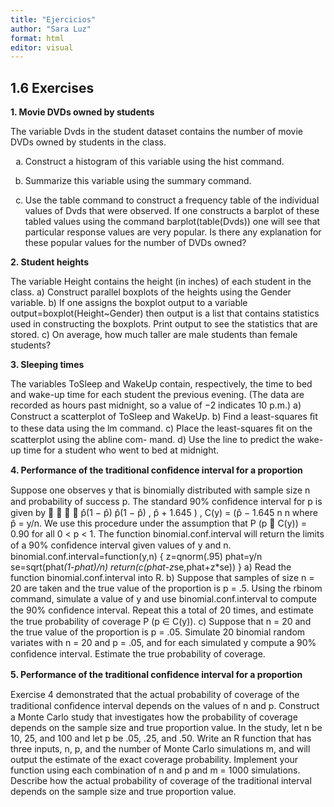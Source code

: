 ```yaml
---
title: "Ejercicios"
author: "Sara Luz"
format: html
editor: visual
---
```


## 1.6 Exercises

**1. Movie DVDs owned by students**

The variable Dvds in the student dataset contains the number of movie DVDs owned by students in the class.

a) Construct a histogram of this variable using the hist command.

b) Summarize this variable using the summary command.

c) Use the table command to construct a frequency table of the individual values of Dvds that were observed. If one constructs a barplot of these tabled values using the command
barplot(table(Dvds))
one will see that particular response values are very popular. Is there
any explanation for these popular values for the number of DVDs
owned?

**2. Student heights**

The variable Height contains the height (in inches) of each student in the
class.
a) Construct parallel boxplots of the heights using the Gender variable.
b) If one assigns the boxplot output to a variable
output=boxplot(Height~Gender)
then output is a list that contains statistics used in constructing the
boxplots. Print output to see the statistics that are stored.
c) On average, how much taller are male students than female students?

**3. Sleeping times**

The variables ToSleep and WakeUp contain, respectively, the time to bed
and wake-up time for each student the previous evening. (The data are
recorded as hours past midnight, so a value of −2 indicates 10 p.m.)
a) Construct a scatterplot of ToSleep and WakeUp.
b) Find a least-squares ﬁt to these data using the lm command.
c) Place the least-squares ﬁt on the scatterplot using the abline com-
mand.
d) Use the line to predict the wake-up time for a student who went to
bed at midnight.

**4. Performance of the traditional conﬁdence interval for a proportion**

Suppose one observes y that is binomially distributed with sample size n
and probability of success p. The standard 90% conﬁdence interval for p
is given by




p̂(1 − p̂)
p̂(1 − p̂)
, p̂ + 1.645
) ,
C(y) = (p̂ − 1.645
n
n
where p̂ = y/n. We use this procedure under the assumption that
P (p ∈ C(y)) = 0.90 for all 0 < p < 1.
The function binomial.conf.interval will return the limits of a 90%
conﬁdence interval given values of y and n.
binomial.conf.interval=function(y,n)
{
z=qnorm(.95)
phat=y/n
se=sqrt(phat*(1-phat)/n)
return(c(phat-z*se,phat+z*se))
}
a) Read the function binomial.conf.interval into R.
b) Suppose that samples of size n = 20 are taken and the true value
of the proportion is p = .5. Using the rbinom command, simulate
a value of y and use binomial.conf.interval to compute the 90%
conﬁdence interval. Repeat this a total of 20 times, and estimate the
true probability of coverage P (p ∈ C(y)).
c) Suppose that n = 20 and the true value of the proportion is p = .05.
Simulate 20 binomial random variates with n = 20 and p = .05, and
for each simulated y compute a 90% conﬁdence interval. Estimate the
true probability of coverage.

**5. Performance of the traditional conﬁdence interval for a proportion**

Exercise 4 demonstrated that the actual probability of coverage of the
traditional conﬁdence interval depends on the values of n and p. Construct
a Monte Carlo study that investigates how the probability of coverage
depends on the sample size and true proportion value. In the study, let n
be 10, 25, and 100 and let p be .05, .25, and .50. Write an R function that
has three inputs, n, p, and the number of Monte Carlo simulations m, and
will output the estimate of the exact coverage probability. Implement your
function using each combination of n and p and m = 1000 simulations.
Describe how the actual probability of coverage of the traditional interval
depends on the sample size and true proportion value.